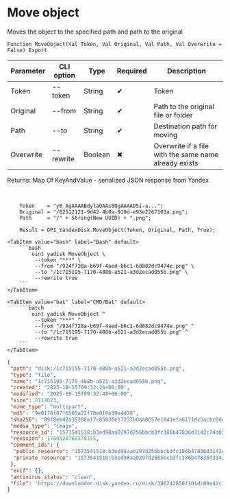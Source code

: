 ﻿---
sidebar_position: 9
description: Move object and other functions to work with Yandex Disk in the Open Integration Package, a free open-source integration library for 1C:Enterprise 8, OneScript and CLI
keywords: [1C, 1С, 1С:Enterprise, 1С:Enterprise 8.3, API, Integration, Services, Exchange, OneScript, CLI, Yandex Disk]
---


# Move object
 Moves the object to the specified path and path to the original



`Function MoveObject(Val Token, Val Original, Val Path, Val Overwrite = False) Export`

  | Parameter | CLI option | Type | Required | Description |
  |-|-|-|-|-|
  | Token | --token | String | &#x2714; | Token |
  | Original | --from | String | &#x2714; | Path to the original file or folder |
  | Path | --to | String | &#x2714; | Destination path for moving |
  | Overwrite | --rewrite | Boolean | &#x2716; | Overwrite if a file with the same name already exists |

  
  Returns:  Map Of KeyAndValue - serialized JSON response from Yandex

<br/>



```bsl title="1C:Enterprise/OneScript code example"
    Token    = "y0_AgAAAABdylaOAAs0QgAAAAD5i-a...";
    Original = "/02512121-9d42-4b0a-919d-e93e2267103a.png";
    Path     = "/" + String(New UUID) + ".png";

    Result = OPI_YandexDisk.MoveObject(Token, Original, Path, True);
```
 

 <Tabs>
  
    <TabItem value="bash" label="Bash" default>
        ```bash
            oint yadisk MoveObject \
             --token "***" \
             --from "/924f728a-b69f-4aed-b6c1-6d882dc9474e.png" \
             --to "/1c715195-7170-488b-a521-a3d2ecad055b.png" \
             --rewrite true
        ```
    </TabItem>
  
    <TabItem value="bat" label="CMD/Bat" default>
        ```batch
            oint yadisk MoveObject ^
             --token "***" ^
             --from "/924f728a-b69f-4aed-b6c1-6d882dc9474e.png" ^
             --to "/1c715195-7170-488b-a521-a3d2ecad055b.png" ^
             --rewrite true
        ```
    </TabItem>
</Tabs>


```json title="Result"
{
 "path": "disk:/1c715195-7170-488b-a521-a3d2ecad055b.png",
 "type": "file",
 "name": "1c715195-7170-488b-a521-a3d2ecad055b.png",
 "created": "2025-10-15T09:32:26+00:00",
 "modified": "2025-10-15T09:32:48+00:00",
 "size": 2114023,
 "mime_type": "multipart",
 "md5": "9e0176f87f6565a22f78e0f9b39a4d78",
 "sha256": "89f8eb42a35208a17c85036e17237b0aa0657e1841efa6171dc5acbc0dea9e18",
 "media_type": "image",
 "resource_id": "1573541518:b3ed98aa0297d256bbcb3fc186b47836d3142c74d0320cf667fdef7c2fd9e84e",
 "revision": 1760520768378155,
 "comment_ids": {
  "public_resource": "1573541518:b3ed98aa0297d256bbcb3fc186b47836d3142c74d0320cf667fdef7c2fd9e84e",
  "private_resource": "1573541518:b3ed98aa0297d256bbcb3fc186b47836d3142c74d0320cf667fdef7c2fd9e84e"
 },
 "exif": {},
 "antivirus_status": "clean",
 "file": "https://downloader.disk.yandex.ru/disk/386242856f101dc09e42c3982f5133ee0e833f2438097a79b6ff7baa8187a3ac/68efa281/Kdpe3dFisZLPovVA4r-aBmpkby3AOQiLsayEHYapOMw2ylFGSbZZrsWtGPTvHxG_-QDrqSGFBOOsS3b3gKT1zA%3D%3D?uid=1573541518&filename=1c715195-7170-488b-a521-a3d2ecad055b.png&disposition=attachment&hash=&limit=0&content_type=multipart&owner_uid=1573541518&fsize=2114023&hid=03d7263840468e281bd0b238a26e7d0d&media_type=image&tknv=v3&etag=9e0176f87f6565a22f78e0f9b39a4d78"
}
```
